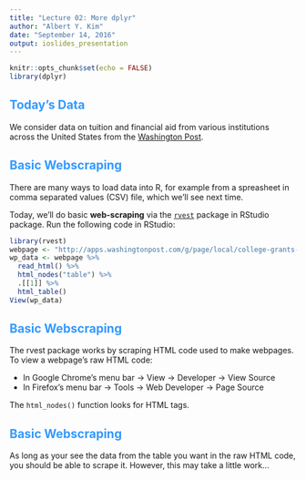```yaml
---
title: "Lecture 02: More dplyr"
author: "Albert Y. Kim"
date: "September 14, 2016"
output: ioslides_presentation
---
```


<style>
h2 { 
 color: #3399ff;		
}
h3 { 
 color: #3399ff;		
}
slides > slide.backdrop {
  background: white;
}
</style>


```r
knitr::opts_chunk$set(echo = FALSE)
library(dplyr)
```



## Today's Data

We consider data on tuition and financial aid from various institutions across 
the United States from the <a
href="http://apps.washingtonpost.com/g/page/local/college-grants-for-the-affluent/1526/"
target="_blank">Washington Post</a>.



## Basic Webscraping

There are many ways to load data into R, for example from a spreasheet in comma
separated values (CSV) file, which we'll see next time. 

Today, we'll do basic **web-scraping** via the
[`rvest`](http://blog.rstudio.org/2014/11/24/rvest-easy-web-scraping-with-r/)
package in RStudio package. Run the following code in RStudio:

```r
library(rvest)
webpage <- "http://apps.washingtonpost.com/g/page/local/college-grants-for-the-affluent/1526/"
wp_data <- webpage %>%
  read_html() %>% 
  html_nodes("table") %>% 
  .[[1]] %>% 
  html_table()
View(wp_data)
```



## Basic Webscraping

The rvest package works by scraping HTML code used to make webpages.  To view a webpage's raw HTML code:

* In Google Chrome's menu bar -> View -> Developer -> View Source
* In Firefox's menu bar -> Tools -> Web Developer -> Page Source

The `html_nodes()` function looks for HTML tags.



## Basic Webscraping

As long as your see the data from the table you want in the raw HTML
code, you should be able to scrape it. However, this may take a little work...





